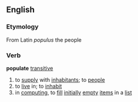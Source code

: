 ==English==
===Etymology===
From Latin ''populus'' the people
===Verb===
'''populate''' [[transitive]]
# to [[supply]] with [[inhabitant]]s; to [[people]]
# to [[live]] in; to [[inhabit]]
# in [[computing]], to [[fill]] [[initialise|initially]] [[empty]] [[item]]s in a [[list]]